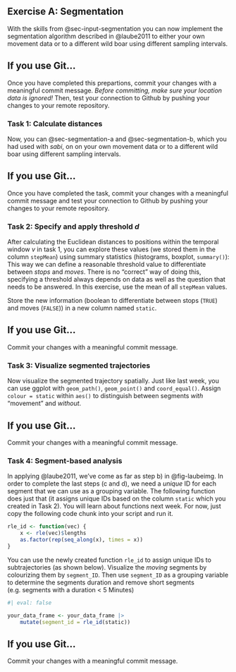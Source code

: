 ## Exercise A: Segmentation

With the skills from @sec-input-segmentation you can now implement the segmentation algorithm described in @laube2011 to either your own movement data or to a different wild boar using different sampling intervals. 

:::{.callout-note collapse="true"}

## If you use Git...

Once you have completed this prepartions, commit your changes with a meaningful commit message. *Before committing, make sure your location data is ignored!* Then, test your connection to Github by pushing your changes to your remote repository.

:::

### Task 1: Calculate distances


Now, you can @sec-segmentation-a and @sec-segmentation-b, which you had used with *sabi*, on on your own movement data or to a different wild boar using different sampling intervals.


:::{.callout-note collapse="true"}

## If you use Git...

Once you have completed the task, commit your changes with a meaningful commit message and test your connection to Github by pushing your changes to your remote repository.

:::

### Task 2: Specify and apply threshold *d*

After calculating the Euclidean distances to positions within the temporal window *v* in task 1, you can explore these values (we stored them in the column `stepMean`) using summary statistics (histograms, boxplot, `summary()`): This way we can define a reasonable threshold value to differentiate between *stops* and *moves*. There is no "correct" way of doing this, specifying a threshold always depends on data as well as the question that needs to be answered. In this exercise, use the mean of all `stepMean` values.

Store the new information (boolean to differentiate between stops (`TRUE`) and moves (`FALSE`)) in a new column named `static`.

:::{.callout-note collapse="true"}

## If you use Git...

Commit your changes with a meaningful commit message. 


:::

### Task 3: Visualize segmented trajectories

Now visualize the segmented trajectory spatially. Just like last week, you can use ggplot with `geom_path()`, `geom_point()` and `coord_equal()`. Assign `colour = static` within `aes()` to distinguish between segments *with* "movement" and *without*.

:::{.callout-note collapse="true"}

## If you use Git...

Commit your changes with a meaningful commit message. 


:::

### Task 4: Segment-based analysis

In applying @laube2011, we've come as far as step b) in @fig-laubeimg. In order to complete the last steps (c and d), we need a *unique* ID for each segment that we can use as a grouping variable. The following function does just that (it assigns unique IDs based on the column `static` which you created in Task 2). You will learn about functions next week. For now, just copy the following code chunk into your script and run it.

```r
rle_id <- function(vec) {
    x <- rle(vec)$lengths
    as.factor(rep(seq_along(x), times = x))
}
```

You can use the newly created function `rle_id` to assign unique IDs to subtrajectories (as shown below). Visualize the *moving* segments by colourizing them by `segment_ID`. 
Then use `segment_ID` as a grouping variable to determine the segments duration and remove short segments (e.g. segments with a duration < 5 Minutes) 

```r
#| eval: false

your_data_frame <- your_data_frame |>
    mutate(segment_id = rle_id(static))
```

:::{.callout-note collapse="true"}

## If you use Git...

Commit your changes with a meaningful commit message. 


:::

